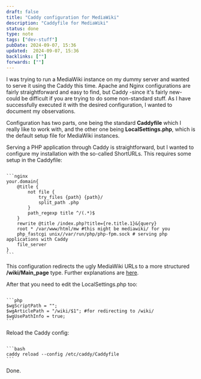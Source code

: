 ```yaml
---
draft: false
title: "Caddy configuration for MediaWiki"
description: "Caddyfile for MediaWiki"
status: done
type: note
tags: ["dev-stuff"]
pubDate: 2024-09-07, 15:36
updated:  2024-09-07, 15:36
backlinks: [""]
forwards: [""]
---
```




I was trying to run a MediaWiki instance on my dummy server and wanted to serve it using the Caddy this time. Apache and Nginx configurations are fairly straightforward and easy to find, but Caddy -since it's fairly new- could be difficult if you are trying to do some non-standard stuff. As I have successfully executed it with the desired configuration, I wanted to document my observations.

Configuration has two parts, one being the standard **Caddyfile** which I really like to work with, and the other one being **LocalSettings.php**, which is the default setup file for MediaWiki instances.

Serving a PHP application through Caddy is straightforward, but I wanted to configure my installation with the so-called ShortURLs. This requires some setup in the Caddyfile:

<Code lang="apache" file="Caddyfile">
```nginx
your.domain{
    @title {
        not file {
            try_files {path} {path}/
            split_path .php
        }
        path_regexp title ^/(.*)$
    }
    rewrite @title /index.php?title={re.title.1}&{query}
    root * /var/www/html/mw #this might be mediawiki/ for you
    php_fastcgi unix//var/run/php/php-fpm.sock # serving php applications with Caddy
    file_server
}
```
</Code>

This configuration redirects the ugly MediaWiki URLs to a more structured **/wiki/Main_page** type. Further explanations are [here](https://www.mediawiki.org/wiki/Manual:Short_URL).

After that you need to edit the LocalSettings.php too:

<Code lang="php" file="LocalSettings.php">
```php
$wgScriptPath = "";
$wgArticlePath = "/wiki/$1"; #for redirecting to /wiki/
$wgUsePathInfo = true;
```
</Code>

Reload the Caddy config:

<Code lang="php" file="terminal">
```bash
caddy reload --config /etc/caddy/Caddyfile
```
</Code>

Done.